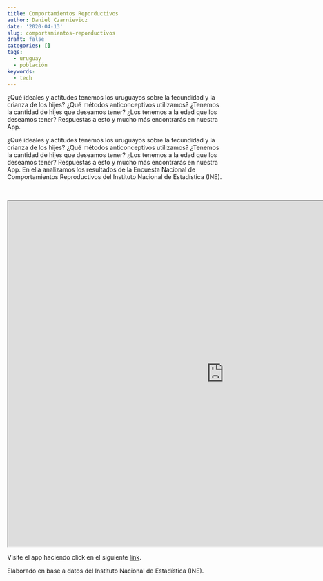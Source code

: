 ```yaml
---
title: Comportamientos Reporductivos
author: Daniel Czarnievicz
date: '2020-04-13'
slug: comportamientos-reporductivos
draft: false
categories: []
tags:
  - uruguay
  - población
keywords:
  - tech
---
```


¿Qué ideales y actitudes tenemos los uruguayos sobre la fecundidad y la crianza de los hijes? ¿Qué métodos anticonceptivos utilizamos? ¿Tenemos la cantidad de hijes que deseamos tener? ¿Los tenemos a la edad que los deseamos tener? Respuestas a esto y mucho más encontrarás en nuestra App.

<!--more-->

¿Qué ideales y actitudes tenemos los uruguayos sobre la fecundidad y la crianza de los hijes? ¿Qué métodos anticonceptivos utilizamos? ¿Tenemos la cantidad de hijes que deseamos tener? ¿Los tenemos a la edad que los deseamos tener? Respuestas a esto y mucho más encontrarás en nuestra App. En ella analizamos los resultados de la Encuesta Nacional de Comportamientos Reproductivos del Instituto Nacional de Estadística (INE).

<br>

<iframe src="https://daczarne.shinyapps.io/AppENCoR/" style="height:800px; width:1000px;" allowfullscreen></iframe>

Visite el app haciendo click en el siguiente [link](https://daczarne.shinyapps.io/AppENCoR/).

Elaborado en base a datos del Instituto Nacional de Estadística (INE).

